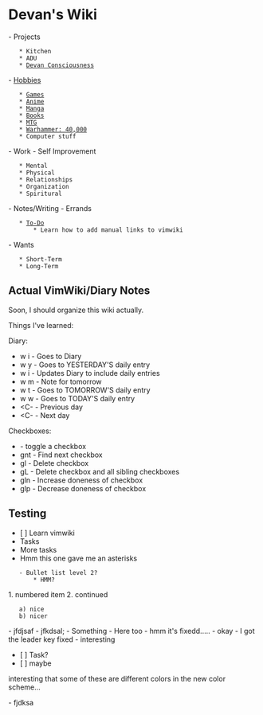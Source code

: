 = Devan's Wiki =

- Projects
	* Kitchen
	* ADU
	* [[Devan Consciousness]]
- [[Hobbies]]
	* [[Games]]
	* [[Anime]]
	* [[Manga]]
	* [[Books]]
	* [[MTG]]
	* [[Warhammer: 40,000]]
	* Computer stuff
- Work
- Self Improvement
	* Mental
	* Physical
	* Relationships
	* Organization
	* Spiritural
- Notes/Writing
- Errands
	* [[To-Do]]
		* Learn how to add manual links to vimwiki
- Wants
	* Short-Term
	* Long-Term

== Actual VimWiki/Diary Notes ==

Soon, I should organize this wiki actually.

Things I've learned:

Diary:
* <Leader> w i 		- Goes to Diary
* <Leader> w <Leader> y - Goes to YESTERDAY'S daily entry
* <Leader> w <Leader> i - Updates Diary to include daily entries
* <Leader> w <Leader> m - Note for tomorrow
* <Leader> w <Leader> t - Goes to TOMORROW'S daily entry
* <Leader> w <Leader> w - Goes to TODAY'S daily entry
* <C-<up-arrow>		- Previous day
* <C-<down-arrow>	- Next day

Checkboxes:
* <C-Space> 		- toggle a checkbox
* gnt			- Find next checkbox
* gl<Space>		- Delete checkbox
* gL<Space>		- Delete checkbox and all sibling checkboxes
* gln			- Increase doneness of checkbox
* glp			- Decrease doneness of checkbox

== Testing == 

* [ ] Learn vimwiki
* Tasks 
* More tasks
* Hmm this one gave me an asterisks
	- Bullet list level 2?
		* HMM?
1. numbered item
2. continued
	a) nice
	b) nicer
- jfdjsaf
- jfkdsal;
- Something
- Here too
- hmm it's fixedd.....
- okay
- I got the leader key fixed
- interesting
* [ ] Task?
* [ ] maybe

interesting that some of these are different colors in the new color scheme...

- fjdksa

